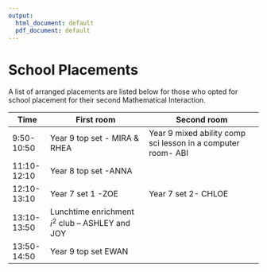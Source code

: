 ```yaml
---
output:
  html_document: default
  pdf_document: default
---
```

# School Placements{-}

A list of arranged placements are listed below for those who opted for school placement for their second Mathematical Interaction.

|     Time              |     First room                                                |     Second room                                                     |
|-----------------------|-------------------------------------------------------------|---------------------------------------------------------------------|
|     9:50-10:50    |     Year 9 top set - MIRA & RHEA                                   |     Year 9 mixed ability comp sci lesson in a computer room- ABI    |
|     11:10-12:10       |     Year 8 top set -ANNA                                    |                                                                     |
|     12:10-13:10       |     Year 7 set 1 -ZOE                                       |     Year 7 set 2- CHLOE                                             |
|     13:10-13:50       |     Lunchtime enrichment $i^2$ club – ASHLEY and JOY    |                                                                     |
|     13:50-14:50       |     Year 9 top set EWAN                        |                                                                     |



